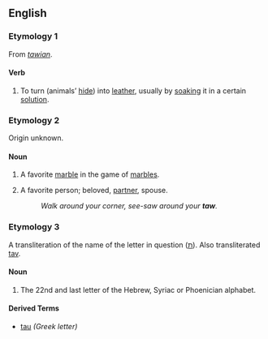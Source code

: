 {{see|Taw}}

==English==

===Etymology 1===
From {{OE.}} ''[[tawian]]''.

====Verb====
{{en-verb}}

# {{transitive}} To turn (animals’ [[hide]]) into [[leather]], usually by [[soak]]ing it in a certain [[solution]].

===Etymology 2===
Origin unknown.

====Noun====
{{en-noun}}

# A favorite [[marble]] in the game of [[marbles]].
# {{context|square dancing}} A favorite person; beloved, [[partner]], spouse.
#: ''Walk around your corner, see-saw around your '''taw'''.''

===Etymology 3===
A transliteration of the {{He.}} name of the letter in question ([[ת]]). Also transliterated [[tav]].

====Noun====
{{en-noun}}

# The 22nd and last letter of the Hebrew, Syriac or Phoenician alphabet.

====Derived Terms====
* [[tau]] ''(Greek letter)''